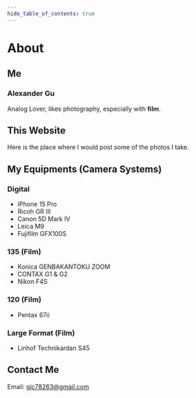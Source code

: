 ```yaml
---
hide_table_of_contents: true
---
```



# About

## Me
### Alexander Gu

<Avatar />

Analog Lover, likes photography, especially with **film**.  

## This Website
Here is the place where I would post some of the photos I take. 

## My Equipments (Camera Systems)
### Digital
* iPhone 15 Pro
* Ricoh GR III
* Canon 5D Mark IV
* Leica M9
* Fujifilm GFX100S

### 135 (Film)
* Konica GENBAKANTOKU ZOOM
* CONTAX G1 & G2
* Nikon F4S

### 120 (Film)
* Pentax 67ii

### Large Format (Film)
* Linhof Technikardan S45

## Contact Me
Email: gjc78263@gmail.com

